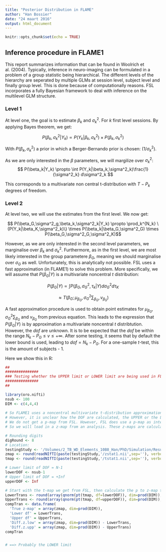 ```yaml
---
title: "Posterior Distribution in FLAME"
author: "Han Bossier"
date: "24 maart 2016"
output: html_document
---
```


```r
knitr::opts_chunk$set(echo = TRUE)
```

## Inference procedure in FLAME1

This report summarizes information that can be found in Woolrich et al. (2004). Typically, inference in neuro-imaging can be formulated in a problem of a group statistic being hierarchical. The different levels of the hierarchy are seperated by multiple GLMs at session level, subject level and finally group level. This is done because of computationally reasons. FSL incorporates a fully Bayesian framework to deal with inference on the multilevel GLM structure. 



### Level 1
At level one, the goal is to estimate $\beta_k$ and $\sigma^2_k$. For $k$ first level sessions. By applying Bayes theorem, we get:

$$ P(\beta_k,\sigma^2_k|Y_k) \propto P(Y_k|\beta_k,\sigma^2_k) \times P(\beta_k, \sigma^2_k) $$

With $P(\beta_k, \sigma^2_k)$ a prior in which a Berger-Bernando prior is chosen: ($1/\sigma^2_k$). \

As we are only interested in the $\beta$ parameters, we will margilize over $\sigma^2_k$:
$$ P(\beta_k|Y_k) \propto \int P(Y_k|\beta_k,\sigma^2_k)\frac{1}{\sigma^2_k} d\sigma^2_k $$

This corresponds to a multivariate non central t-distribution with $T-P_k$ degrees of freedom.

### Level 2
At level two, we will use the estimates from the first level. We now get:

$$ P(\beta_G,\sigma^2_g,\beta_k,\sigma^2_k|Y_k) \propto \prod_k^{N_k} \{P(Y_k|\beta_K,\sigma^2_k)\} \times P(\beta_k|\beta_G,\sigma^2_G) \times P(\beta_G,\sigma^2_G,\sigma^2_K)$$

However, as we are only interested in the second level parameters, we marginalise over $\beta_k$ and $\sigma^2_k$. Furthermore, as in the first level, we are most likely interested in the group parametere $\beta_G$, meaning we should marginalise over $\sigma_G$ as well. Unfortunately, this is analytically not possible. FSL uses a fast approximation (in FLAME1) to solve this problem. More specifically, we will assume that $P(\beta_G|Y)$ is a multivariate noncentral $t$ distribution:

$$ P(\beta_G|Y) \propto \int P(\beta_G, \sigma_G^2, \tau_k|Y)d\sigma^2_Gd\tau_K $$

$$ \approx T(\beta_G;\mu_{\beta_G},\sigma^2_G\sum_{\beta_G},v_{\beta_G}) $$

A fast approximation procedure is used to obtain point estimates for $\mu_{\beta_G},\sigma^2_G\sum_{\beta_G}$ and $v_{\beta_G}$ from previous equation. This leads to the expression that $P(\beta_G|Y)$ is by approximation a multivariate noncentral $t$ distribtution. However, the $dof$ are unknown. It is to be expected that the $dof$ be within the range $N_k - P_G \leq v \leq +\infty$. After some testing, it seems that by default the lower bound is used, leading to $dof = N_k - P_G$. For a one-sample $t$-test, this is the amount of subjects - 1.


Here we show this in R:

```r
##
###############
### Testing whether the UPPER limit or LOWER limit are being used in FLAME1
###############
##

library(oro.nifti)
nsub <- 100
DIM <- c(4,4,4)
  
# So FLAME1 uses a noncentral multivariate t-distribution approximation for inference at the second level.
# However, it is unclear how the DOF are calculated, the UPPER or the LOWER limit? This is needed to calculate p-maps. 
# We do not get a p-map from FSL. However, FSL does use a p-map as intermediate step when going from the t-map to a z-map. 
# So we will load in a z-map from an analysis. These z-maps are calculated through: t to p to z. So now we will go from z to p to t. And then try to calculate t to p, starting from t.

# Rounding digits
digRound <- 8
# Location:
testingStudy <- '/Volumes/2_TB_WD_Elements_10B8_Han/PhD/Simulation/Results/MAvsIBMA/1/SCEN_1/study1_stats'
zmap <- round(readNIfTI(paste(testingStudy,'/zstat1.nii',sep=''), verbose=FALSE, warn=-1, reorient=TRUE, call=NULL)[,,],digits=digRound)
tmap <- round(readNIfTI(paste(testingStudy,'/tstat1.nii',sep=''), verbose=FALSE, warn=-1, reorient=TRUE, call=NULL)[,,],digits=digRound)

# Lower limit of DOF = N-1
lowerDOF <- nsub-1
# Upper limit of DOF = +Inf
upperDOF <- Inf

# Start with the t-map we get from FSL, then calculate the p to z-map transformation and compare this with zmap from FSL.
LowerTrans <- round(array(qnorm(pt(tmap, df=lowerDOF)), dim=prod(DIM)),digits=digRound)
UpperTrans <- round(array(qnorm(pt(tmap, df=upperDOF)), dim=prod(DIM)),digits=digRound)
compTran <- data.frame(
  'True z-map' = array(zmap, dim=prod(DIM)),
  'Lower df' = LowerTrans,
  'Upper df' = UpperTrans,
  'Diff.z.low' = array(zmap, dim=prod(DIM)) - LowerTrans,
  'Diff.z.upp' = array(zmap, dim=prod(DIM)) - UpperTrans)
compTran


# ==> Probably the LOWER limit

```





